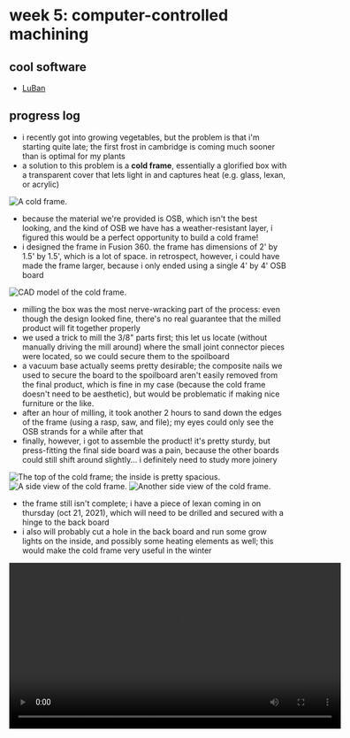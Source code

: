 # week 5: computer-controlled machining

## cool software
- [LuBan](https://www.luban3d.com/)


## progress log
- i recently got into growing vegetables, but the problem is that i'm starting quite late; the first frost in cambridge is coming much sooner than is optimal for my plants
- a solution to this problem is a **cold frame**, essentially a glorified box with a transparent cover that lets light in and captures heat (e.g. glass, lexan, or acrylic)

![A cold frame.](../images/wk5/cold_frame_example.jpg)

- because the material we're provided is OSB, which isn't the best looking, and the kind of OSB we have has a weather-resistant layer, i figured this would be a perfect opportunity to build a cold frame!
- i designed the frame in Fusion 360. the frame has dimensions of 2' by 1.5' by 1.5', which is a lot of space. in retrospect, however, i could have made the frame larger, because i only ended using a single 4' by 4' OSB board

![CAD model of the cold frame.](../images/wk5/cold_frame_cad.jpg)

- milling the box was the most nerve-wracking part of the process: even though the design looked fine, there's no real guarantee that the milled product will fit together properly
- we used a trick to mill the 3/8" parts first; this let us locate (without manually driving the mill around) where the small joint connector pieces were located, so we could secure them to the spoilboard
- a vacuum base actually seems pretty desirable; the composite nails we used to secure the board to the spoilboard aren't easily removed from the final product, which is fine in my case (because the cold frame doesn't need to be aesthetic), but would be problematic if making nice furniture or the like.
- after an hour of milling, it took another 2 hours to sand down the edges of the frame (using a rasp, saw, and file); my eyes could only see the OSB strands for a while after that
- finally, however, i got to assemble the product! it's pretty sturdy, but press-fitting the final side board was a pain, because the other boards could still shift around slightly... i definitely need to study more joinery

![The top of the cold frame; the inside is pretty spacious.](../images/wk5/final_top.jpg)
![A side view of the cold frame.](../images/wk5/final_side.jpg)
![Another side view of the cold frame.](../images/wk5/final_side2.jpg)

- the frame still isn't complete; i have a piece of lexan coming in on thursday (oct 21, 2021), which will need to be drilled and secured with a hinge to the back board
- i also will probably cut a hole in the back board and run some grow lights on the inside, and possibly some heating elements as well; this would make the cold frame very useful in the winter

<p align="center">
  <video width="600" controls>
    <source src="../videos/wk5/final_product.mp4" type="video/mp4" />
    Your browser does not support the video tag.
  </video>
</p>